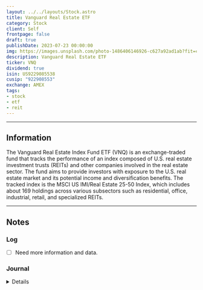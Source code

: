 ```yaml
---
layout: ../../layouts/Stock.astro
title: Vanguard Real Estate ETF
category: Stock
client: Self
frontpage: false
draft: true
publishDate: 2023-07-23 00:00:00
img: https://images.unsplash.com/photo-1486406146926-c627a92ad1ab?fit=crop&w=1400&h=700&q=75
description: Vanguard Real Estate ETF
ticker: VNQ
dividend: true
isin: US9229085538
cusip: "922908553"
exchange: AMEX
tags:
- stock
- etf
- reit
---
```



---

## Information

The Vanguard Real Estate Index Fund ETF (VNQ) is an exchange-traded fund that tracks the performance of an index composed of U.S. real estate investment trusts (REITs) and other companies involved in the real estate sector. 
The fund aims to provide investors with exposure to the U.S. real estate market and its potential income and diversification benefits.
The tracked index is the MSCI US IMI/Real Estate 25-50 Index, which includes about 169 holdings across various subsectors such as residential, office, industrial, retail, and specialized REITs. 

---

## Notes

### Log

- [ ] Need more information and data.


### Journal

<Details data="J1">

#### J1
##### 2023-07-13

Added Asset.

</Details>

